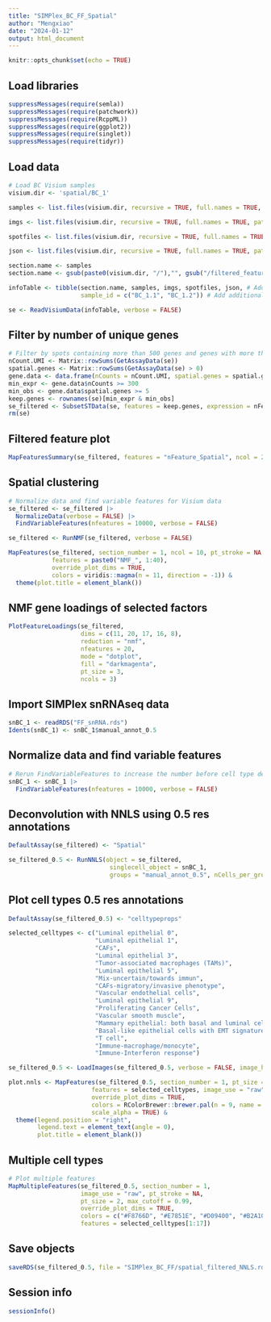 ```yaml
---
title: "SIMPlex_BC_FF_Spatial"
author: "Mengxiao"
date: "2024-01-12"
output: html_document
---
```


```r
knitr::opts_chunk$set(echo = TRUE)
```

## Load libraries

```r
suppressMessages(require(semla))
suppressMessages(require(patchwork))
suppressMessages(require(RcppML))
suppressMessages(require(ggplot2))
suppressMessages(require(singlet))
suppressMessages(require(tidyr))
```

## Load data

```r
# Load BC Visium samples
visium.dir <- 'spatial/BC_1'

samples <- list.files(visium.dir, recursive = TRUE, full.names = TRUE, pattern = 'filtered_feature_bc_matrix.h5')

imgs <- list.files(visium.dir, recursive = TRUE, full.names = TRUE, pattern = 'tissue_hires_image.png')

spotfiles <- list.files(visium.dir, recursive = TRUE, full.names = TRUE, pattern = 'tissue_positions.csv')

json <- list.files(visium.dir, recursive = TRUE, full.names = TRUE, pattern = 'scalefactors_json.json')

section.name <- samples
section.name <- gsub(paste0(visium.dir, "/"),"", gsub("/filtered_feature_bc_matrix.h5", "", section.name))

infoTable <- tibble(section.name, samples, imgs, spotfiles, json, # Add required columns
                    sample_id = c("BC_1.1", "BC_1.2")) # Add additional column

se <- ReadVisiumData(infoTable, verbose = FALSE)
```

## Filter by number of unique genes

```r
# Filter by spots containing more than 500 genes and genes with more than 300 UMIs as well as at least 5 spots
nCount.UMI <- Matrix::rowSums(GetAssayData(se))
spatial.genes <- Matrix::rowSums(GetAssayData(se) > 0)
gene.data <- data.frame(nCounts = nCount.UMI, spatial.genes = spatial.genes)
min_expr <- gene.data$nCounts >= 300
min_obs <- gene.data$spatial.genes >= 5
keep.genes <- rownames(se)[min_expr & min_obs]
se_filtered <- SubsetSTData(se, features = keep.genes, expression = nFeature_Spatial > 500)
rm(se)
```

## Filtered feature plot
```r
MapFeaturesSummary(se_filtered, features = "nFeature_Spatial", ncol = 2, subplot_type = "histogram")
```

## Spatial clustering

```r
# Normalize data and find variable features for Visium data
se_filtered <- se_filtered |>
  NormalizeData(verbose = FALSE) |>
  FindVariableFeatures(nfeatures = 10000, verbose = FALSE)

se_filtered <- RunNMF(se_filtered, verbose = FALSE)

MapFeatures(se_filtered, section_number = 1, ncol = 10, pt_stroke = NA,
            features = paste0("NMF_", 1:40), 
            override_plot_dims = TRUE, 
            colors = viridis::magma(n = 11, direction = -1)) &
  theme(plot.title = element_blank())
```

## NMF gene loadings of selected factors

```r
PlotFeatureLoadings(se_filtered, 
                    dims = c(11, 20, 17, 16, 8), 
                    reduction = "nmf", 
                    nfeatures = 20,
                    mode = "dotplot", 
                    fill = "darkmagenta",
                    pt_size = 3,
                    ncols = 3)
```

## Import SIMPlex snRNAseq data
```r
snBC_1 <- readRDS("FF_snRNA.rds")
Idents(snBC_1) <- snBC_1$manual_annot_0.5
```

## Normalize data and find variable features

```r
# Rerun FindVariableFeatures to increase the number before cell type deconvolution
snBC_1 <- snBC_1 |> 
  FindVariableFeatures(nfeatures = 10000, verbose = FALSE)
```

## Deconvolution with NNLS using 0.5 res annotations
```r
DefaultAssay(se_filtered) <- "Spatial"

se_filtered_0.5 <- RunNNLS(object = se_filtered, 
                            singlecell_object = snBC_1, 
                            groups = "manual_annot_0.5", nCells_per_group = 2000)
```

## Plot cell types 0.5 res annotations

```r
DefaultAssay(se_filtered_0.5) <- "celltypeprops"

selected_celltypes <- c("Luminal epithelial 0",
                        "Luminal epithelial 1", 
                        "CAFs", 
                        "Luminal epithelial 3",
                        "Tumor-associated macrophages (TAMs)",  
                        "Luminal epithelial 5",     
                        "Mix-uncertain/towards immun",
                        "CAFs-migratory/invasive phenotype",
                        "Vascular endothelial cells",
                        "Luminal epithelial 9",
                        "Proliferating Cancer Cells",
                        "Vascular smooth muscle",
                        "Mammary epithelial: both basal and luminal cells feature",
                        "Basal-like epithelial cells with EMT signature",
                        "T cell",
                        "Immune-macrophage/monocyte",
                        "Immune-Interferon response")

se_filtered_0.5 <- LoadImages(se_filtered_0.5, verbose = FALSE, image_height = 1944)

plot.nnls <- MapFeatures(se_filtered_0.5, section_number = 1, pt_size = 1, 
                       features = selected_celltypes, image_use = "raw",
                       override_plot_dims = TRUE,
                       colors = RColorBrewer::brewer.pal(n = 9, name = "Blues"), 
                       scale_alpha = TRUE) & 
  theme(legend.position = "right",
        legend.text = element_text(angle = 0), 
        plot.title = element_blank())
```

## Multiple cell types

```r
# Plot multiple features
MapMultipleFeatures(se_filtered_0.5, section_number = 1, 
                    image_use = "raw", pt_stroke = NA,
                    pt_size = 2, max_cutoff = 0.99,
                    override_plot_dims = TRUE, 
                    colors = c("#F8766D", "#E7851E", "#D09400", "#B2A100", "#89AC00", "#45B500", "#00BC51", "#00C087", "#00C0B2", "#00BCD6", "#00B3F2", "#29A3FF", "#9C8DFF", "#D277FF", "#F166E8", "#FF61C7", "#FF689E"),
                    features = selected_celltypes[1:17])
```

## Save objects

```r
saveRDS(se_filtered_0.5, file = "SIMPlex_BC_FF/spatial_filtered_NNLS.rds")
```

## Session info
```r
sessionInfo()
```

